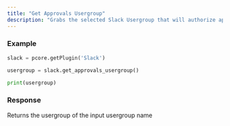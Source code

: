 ```yaml
---
title: "Get Approvals Usergroup"
description: "Grabs the selected Slack Usergroup that will authorize approvals"
---
```



### Example
```python Slack\Scripts\client\prism\api.py lines icon="python"
slack = pcore.getPlugin('Slack')

usergroup = slack.get_approvals_usergroup()

print(usergroup)
```
  
### Response
<ResponseField name="usergroup" type="string">
    Returns the usergroup of the input usergroup name
</ResponseField>
  